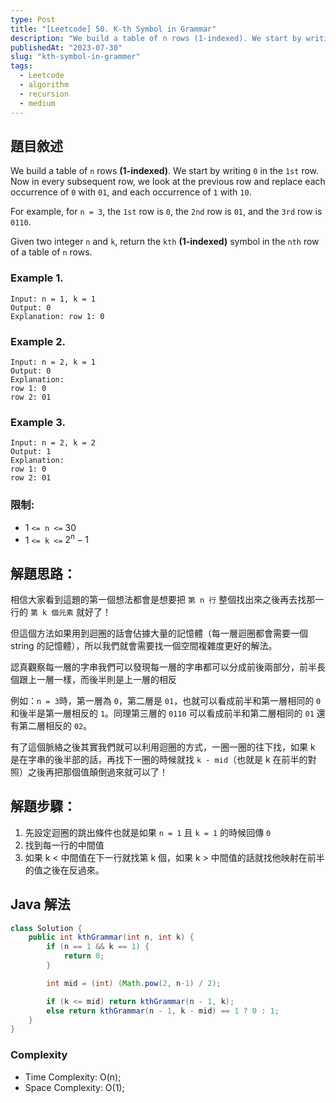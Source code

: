 ```yaml
---
type: Post
title: "[Leetcode] 50. K-th Symbol in Grammar"
description: "We build a table of n rows (1-indexed). We start by writing 0 in the 1st row. Now in every subsequent row, we look at the previous row and replace each occurrence of 0 with 01, and each occurrence of 1 with 10."
publishedAt: "2023-07-30"
slug: "kth-symbol-in-grammer"
tags:
  - Leetcode
  - algorithm
  - recursion
  - medium
---
```


## 題目敘述

We build a table of `n` rows **(1-indexed)**. We start by writing `0` in the `1st` row. Now in every subsequent row, we look at the previous row and replace each occurrence of `0` with `01`, and each occurrence of `1` with `10`.

For example, for `n = 3`, the `1st` row is `0`, the `2nd` row is `01`, and the `3rd` row is `0110`.

Given two integer `n` and `k`, return the `kth` **(1-indexed)** symbol in the `nth` row of a table of `n` rows.

### Example 1.

```
Input: n = 1, k = 1
Output: 0
Explanation: row 1: 0
```

### Example 2.

```
Input: n = 2, k = 1
Output: 0
Explanation:
row 1: 0
row 2: 01
```

### Example 3.

```
Input: n = 2, k = 2
Output: 1
Explanation:
row 1: 0
row 2: 01
```

### 限制:

- 1 `<= n <=` 30
- 1 `<= k <=` $2^n - 1$

## 解題思路：

相信大家看到這題的第一個想法都會是想要把 `第 n 行` 整個找出來之後再去找那一行的 `第 k 個元素` 就好了！

但這個方法如果用到迴圈的話會佔據大量的記憶體（每一層迴圈都會需要一個 string 的記憶體），所以我們就會需要找一個空間複雜度更好的解法。

認真觀察每一層的字串我們可以發現每一層的字串都可以分成前後兩部分，前半長個跟上一層一樣，而後半則是上一層的相反

例如：`n = 3`時，第一層為 `0`，第二層是 `01`，也就可以看成前半和第一層相同的 `0` 和後半是第一層相反的 `1`。同理第三層的 `0110` 可以看成前半和第二層相同的 `01` 還有第二層相反的 `02`。

有了這個脈絡之後其實我們就可以利用迴圈的方式，一圈一圈的往下找，如果 k 是在字串的後半部的話，再找下一圈的時候就找 `k - mid`（也就是 k 在前半的對照）之後再把那個值顛倒過來就可以了！

## 解題步驟：

1. 先設定迴圈的跳出條件也就是如果 `n = 1` 且 `k = 1` 的時候回傳 `0`
2. 找到每一行的中間值
3. 如果 k < 中間值在下一行就找第 k 個，如果 k > 中間值的話就找他映射在前半的值之後在反過來。

## Java 解法

```java
class Solution {
    public int kthGrammar(int n, int k) {
        if (n == 1 && k == 1) {
            return 0;
        }

        int mid = (int) (Math.pow(2, n-1) / 2);

        if (k <= mid) return kthGrammar(n - 1, k);
        else return kthGrammar(n - 1, k - mid) == 1 ? 0 : 1;
    }
}
```

### Complexity

- Time Complexity: O(n);
- Space Complexity: O(1);
